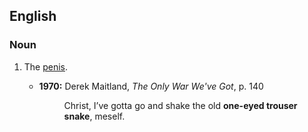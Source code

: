 ==English==

===Noun===
{{en-noun|head=[[one-eyed]] [[trouser snake]]}}

# {{context|slang|lang=en}} The [[penis]].
#* '''1970:''' Derek Maitland, ''The Only War We've Got'', p. 140
#*: Christ, I’ve gotta go and shake the old '''one-eyed trouser snake''', meself.